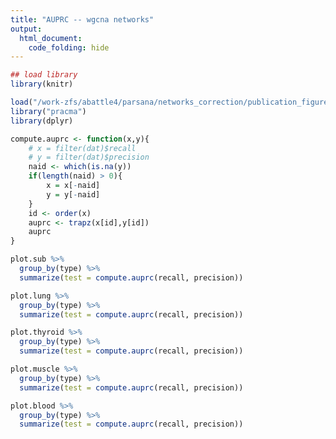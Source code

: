 ```yaml
---
title: "AUPRC -- wgcna networks"
output:
  html_document:
    code_folding: hide
---
```

```r
## load library
library(knitr)

load("/work-zfs/abattle4/parsana/networks_correction/publication_figures/fig2/fig2.RData")
library("pracma")
library(dplyr)

compute.auprc <- function(x,y){
	# x = filter(dat)$recall
	# y = filter(dat)$precision
	naid <- which(is.na(y))
	if(length(naid) > 0){
		x = x[-naid]
		y = y[-naid]
	}
	id <- order(x)
	auprc <- trapz(x[id],y[id])
	auprc
}

plot.sub %>%
  group_by(type) %>%
  summarize(test = compute.auprc(recall, precision))

plot.lung %>%
  group_by(type) %>%
  summarize(test = compute.auprc(recall, precision))

plot.thyroid %>%
  group_by(type) %>%
  summarize(test = compute.auprc(recall, precision))

plot.muscle %>%
  group_by(type) %>%
  summarize(test = compute.auprc(recall, precision))

plot.blood %>%
  group_by(type) %>%
  summarize(test = compute.auprc(recall, precision))

```
